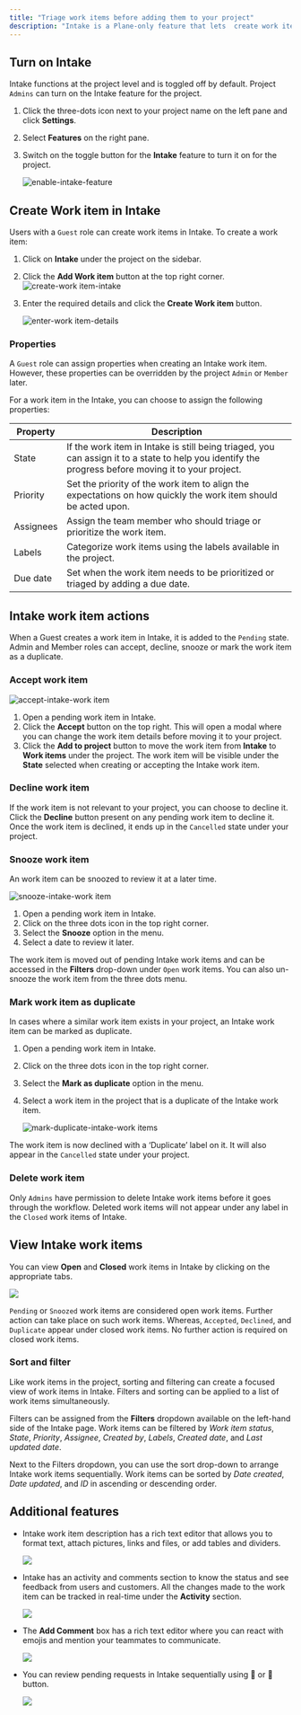 ```yaml
---
title: "Triage work items before adding them to your project"
description: "Intake is a Plane-only feature that lets  create work items following which  and  can move these work items inside a project. Intake can take bug reports, feature or service requests, or raise a ticket by stakeholders, customers, or clients. Work items created in Intake can then be accepted to move them to the Project’s workflow."
---
```


## Turn on Intake[​](#turn-on-intake "Direct link to Turn on Intake")

Intake functions at the project level and is toggled off by default. Project `Admins` can turn on the Intake feature for the project.

1. Click the three-dots icon next to your project name on the left pane and click **Settings**.

2. Select **Features** on the right pane.

3. Switch on the toggle button for the **Intake** feature to turn it on for the project.

   ![enable-intake-feature](/images/core-concepts/intake/enable-intake-feature.webp)

## Create Work item in Intake[​](#create-work-item-in-intake "Direct link to Create Work item in Intake")

Users with a `Guest` role can create work items in Intake. To create a work item:

1. Click on **Intake** under the project on the sidebar.

2. Click the **Add Work item** button at the top right corner. ![create-work item-intake](/images/core-concepts/intake/create-issue-intake.webp)

3. Enter the required details and click the **Create Work item** button.

   ![enter-work item-details](/images/core-concepts/intake/enter-issue-details.webp)

### Properties[​](#properties "Direct link to Properties")

A `Guest` role can assign properties when creating an Intake work item. However, these properties can be overridden by the project `Admin` or `Member` later.

For a work item in the Intake, you can choose to assign the following properties:

| Property  | Description                                                                                                                                         |
| --------- | --------------------------------------------------------------------------------------------------------------------------------------------------- |
| State     | If the work item in Intake is still being triaged, you can assign it to a state to help you identify the progress before moving it to your project. |
| Priority  | Set the priority of the work item to align the expectations on how quickly the work item should be acted upon.                                      |
| Assignees | Assign the team member who should triage or prioritize the work item.                                                                               |
| Labels    | Categorize work items using the labels available in the project.                                                                                    |
| Due date  | Set when the work item needs to be prioritized or triaged by adding a due date.                                                                     |

## Intake work item actions[​](#intake-work-item-actions "Direct link to Intake work item actions")

When a Guest creates a work item in Intake, it is added to the `Pending` state. Admin and Member roles can accept, decline, snooze or mark the work item as a duplicate.

### Accept work item[​](#accept-work-item "Direct link to Accept work item")

![accept-intake-work item](/images/core-concepts/intake/accept-intake-issue.webp)

1. Open a pending work item in Intake.
2. Click the **Accept** button on the top right. This will open a modal where you can change the work item details before moving it to your project.
3. Click the **Add to project** button to move the work item from **Intake** to **Work items** under the project. The work item will be visible under the **State** selected when creating or accepting the Intake work item.

### Decline work item[​](#decline-work-item "Direct link to Decline work item")

If the work item is not relevant to your project, you can choose to decline it. Click the **Decline** button present on any pending work item to decline it. Once the work item is declined, it ends up in the `Cancelled` state under your project.

### Snooze work item[​](#snooze-work-item "Direct link to Snooze work item")

An work item can be snoozed to review it at a later time.

![snooze-intake-work item](/images/core-concepts/intake/snooze-intake-issue.webp)

1. Open a pending work item in Intake.
2. Click on the three dots icon in the top right corner.
3. Select the **Snooze** option in the menu.
4. Select a date to review it later.

The work item is moved out of pending Intake work items and can be accessed in the **Filters** drop-down under `Open` work items. You can also un-snooze the work item from the three dots menu.

### Mark work item as duplicate[​](#mark-work-item-as-duplicate "Direct link to Mark work item as duplicate")

In cases where a similar work item exists in your project, an Intake work item can be marked as duplicate.

1. Open a pending work item in Intake.

2. Click on the three dots icon in the top right corner.

3. Select the **Mark as duplicate** option in the menu.

4. Select a work item in the project that is a duplicate of the Intake work item.

   ![mark-duplicate-intake-work items](/images/core-concepts/intake/mark-duplicate-intake-issues.webp)

The work item is now declined with a ‘Duplicate’ label on it. It will also appear in the `Cancelled` state under your project.

### Delete work item[​](#delete-work-item "Direct link to Delete work item")

Only `Admins` have permission to delete Intake work items before it goes through the workflow. Deleted work items will not appear under any label in the `Closed` work items of Intake.

## View Intake work items[​](#view-intake-work-items "Direct link to View Intake work items")

You can view **Open** and **Closed** work items in Intake by clicking on the appropriate tabs.

![](/images/core-concepts/intake/intake-tabs.webp)

`Pending` or `Snoozed` work items are considered open work items. Further action can take place on such work items. Whereas, `Accepted`, `Declined`, and `Duplicate` appear under closed work items. No further action is required on closed work items.

### Sort and filter[​](#sort-and-filter "Direct link to Sort and filter")

Like work items in the project, sorting and filtering can create a focused view of work items in Intake. Filters and sorting can be applied to a list of work items simultaneously.

Filters can be assigned from the **Filters** dropdown available on the left-hand side of the Intake page. Work items can be filtered by *Work item status*, *State*, *Priority*, *Assignee*, *Created by*, *Labels*, *Created date*, and *Last updated date*.

Next to the Filters dropdown, you can use the sort drop-down to arrange Intake work items sequentially. Work items can be sorted by *Date created*, *Date updated*, and *ID* in ascending or descending order.

## Additional features[​](#additional-features "Direct link to Additional features")

* Intake work item description has a rich text editor that allows you to format text, attach pictures, links and files, or add tables and dividers.

  ![](/images/core-concepts/intake/intake-description-box.webp)

* Intake has an activity and comments section to know the status and see feedback from users and customers. All the changes made to the work item can be tracked in real-time under the **Activity** section.

  ![](/images/core-concepts/intake/intake-activity.webp)

* The **Add Comment** box has a rich text editor where you can react with emojis and mention your teammates to communicate.

  ![](/images/core-concepts/intake/RTE-reactions-and-mentions.webp)

* You can review pending requests in Intake sequentially using 🔼 or 🔽 button.

  ![](/images/core-concepts/intake/intake-navigate.webp)
